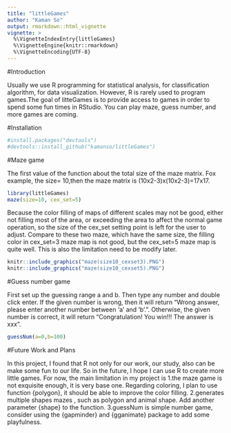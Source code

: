 ---
title: "littleGames"
author: "Kaman So"
output: rmarkdown::html_vignette
vignette: >
  %\VignetteIndexEntry{littleGames}
  %\VignetteEngine{knitr::rmarkdown}
  %\VignetteEncoding{UTF-8}
---
#Introduction

Usually we use R programming for statistical analysis, for classification algorithm, for data visualization. However, R is rarely used to program games.The goal of litteGames is to provide access to games in order to spend some fun times in RStudio. You can play maze, guess number, and more games are coming. 

#Installation

```{r setup}
#install.packages("devtools")
#devtools::install_github("kamanso/littleGames")
```

#Maze game

The first value of the function about the total size of the maze matrix. Fox example, the size= 10,then the maze matrix is (10x2-3)x(10x2-3)=17x17. 
```{r}
library(littleGames)
maze(size=10, cex_set=5)
```

Because the color filling of maps of different scales may not be good, either not filling most of the area, or exceeding the area to affect the normal game operation, so the size of the cex_set setting point is left for the user to adjust. Compare to these two maze, which have the same size, the filling color in cex_set=3 maze map is not good, but the cex_set=5 maze map is quite well. This is also the limitation need to be modify later. 
```{r}
knitr::include_graphics("maze(size10_cexset3).PNG")
knitr::include_graphics("maze(size10_cexset5).PNG")
```

#Guess number game 

First set up the guessing range a and b. Then type any number and double click enter. If the given number is wrong, then it will return "Wrong answer, please enter another number between 'a' and 'b'.". Otherwise, the given number is correct, it will return "Congratulation! You win!!! The answer is xxx".
```{r}
guessNum(a=0,b=100)
```

#Future Work and Plans

In this project, I found that R not only for our work, our study, also can be make some fun to our life. So in the future, I hope I can use R to create more little games. For now, the main limitation in my project is
1.the maze game is not exquisite enough, it is very base one. Regarding coloring, I plan to use function {polygon}, it should be able to improve the color filling.
2.generates multiple shapes mazes , such as polygon and animal shape. Add another parameter {shape} to the function.
3.guessNum is simple number game, consider using the {gapminder} and {gganimate} package to add some playfulness.

